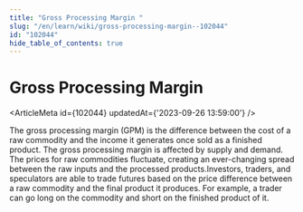 ```yaml
---
title: "Gross Processing Margin "
slug: "/en/learn/wiki/gross-processing-margin--102044"
id: "102044"
hide_table_of_contents: true
---
```



# Gross Processing Margin 

<ArticleMeta id={102044} updatedAt={'2023-09-26 13:59:00'} />
<div className='border-solid border-b border-t-0 my-4 border-[var(--ifm-color-gray-300)]' />

The gross processing margin (GPM) is the difference between the cost of a raw commodity and the income it generates once sold as a finished product. The gross processing margin is affected by supply and demand. The prices for raw commodities fluctuate, creating an ever-changing spread between the raw inputs and the processed products.Investors, traders, and speculators are able to trade futures based on the price difference between a raw commodity and the final product it produces. For example, a trader can go long on the commodity and short on the finished product of it.
